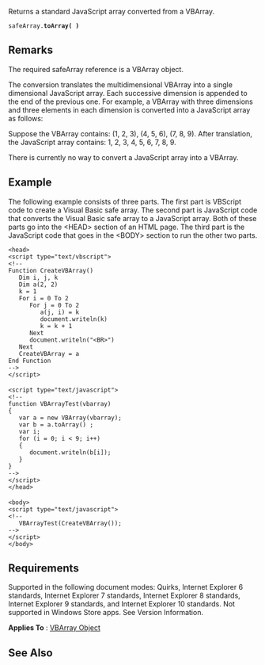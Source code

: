 Returns a standard JavaScript array converted from a VBArray.

 safeArray.'''toArray( )'''

==Remarks==
The required safeArray reference is a VBArray object.

The conversion translates the multidimensional VBArray into a single dimensional JavaScript array. Each successive dimension is appended to the end of the previous one. For example, a VBArray with three dimensions and three elements in each dimension is converted into a JavaScript array as follows:

Suppose the VBArray contains: (1, 2, 3), (4, 5, 6), (7, 8, 9). After translation, the JavaScript array contains: 1, 2, 3, 4, 5, 6, 7, 8, 9.

There is currently no way to convert a JavaScript array into a VBArray.


==Example==
The following example consists of three parts. The first part is VBScript code to create a Visual Basic safe array. The second part is JavaScript code that converts the Visual Basic safe array to a JavaScript array. Both of these parts go into the &lt;HEAD&gt; section of an HTML page. The third part is the JavaScript code that goes in the &lt;BODY&gt; section to run the other two parts.

 &lt;head&gt;
 &lt;script type="text/vbscript"&gt;
 &lt;!--
 Function CreateVBArray()
    Dim i, j, k
    Dim a(2, 2)
    k = 1
    For i = 0 To 2
       For j = 0 To 2
          a(j, i) = k
          document.writeln(k)
          k = k + 1
       Next
       document.writeln("&lt;BR&gt;")
    Next
    CreateVBArray = a
 End Function
 --&gt;
 &lt;/script&gt;
 
 &lt;script type="text/javascript"&gt;
 &lt;!--
 function VBArrayTest(vbarray)
 {
    var a = new VBArray(vbarray);
    var b = a.toArray() ;
    var i;
    for (i = 0; i &lt; 9; i++) 
    {
       document.writeln(b[i]);
    }
 }
 --&gt;
 &lt;/script&gt;
 &lt;/head&gt;
 
 &lt;body&gt;
 &lt;script type="text/javascript"&gt;
 &lt;!--
    VBArrayTest(CreateVBArray());
 --&gt;
 &lt;/script&gt;
 &lt;/body&gt;

==Requirements==
Supported in the following document modes: Quirks, Internet Explorer 6 standards, Internet Explorer 7 standards, Internet Explorer 8 standards, Internet Explorer 9 standards, and Internet Explorer 10 standards. Not supported in Windows Store apps. See Version Information.

'''Applies To''' : [[VBArray|VBArray Object]]


==See Also==

              

              

              

              
